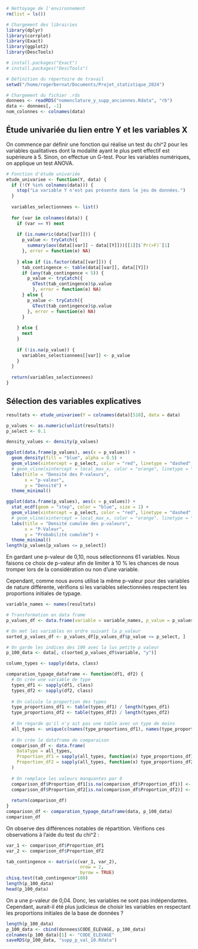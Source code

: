 ```r
# Nettoyage de l'environnement
rm(list = ls())

# Chargement des librairies
library(dplyr)
library(corrplot)
library(Exact) 
library(ggplot2)
library(DescTools)

# install.packages("Exact")
# install.packages("DescTools")

# Définition du répertoire de travail
setwd("/home/rogerbernat/Documents/Projet_statistique_2024")

# Chargement du fichier .rds
donnees <- readRDS("nomenclature_y_supp_anciennes.Rdata", "rb")
data <- donnees[, -1]
nom_colonnes <- colnames(data)
```


## Étude univariée du lien entre Y et les variables X
On commence par définir une fonction qui réalise un test du chi^2 pour les variables qualitatives dont la modalité ayant le plus petit effectif est supérieure à 5. Sinon, on effectue un G-test. Pour les variables numériques, on applique un test ANOVA.
```r
# Fonction d'étude univariée
etude_univariee <- function(Y, data) {
  if (!(Y %in% colnames(data))) {
    stop("La variable Y n'est pas présente dans le jeu de données.")
  }
  
  variables_selectionnees <- list()
  
  for (var in colnames(data)) {
    if (var == Y) next 
    
    if (is.numeric(data[[var]])) {
      p_value <- tryCatch({
        summary(aov(data[[var]] ~ data[[Y]]))[[1]]$`Pr(>F)`[1]
      }, error = function(e) NA)
      
    } else if (is.factor(data[[var]])) {
      tab_contingence <- table(data[[var]], data[[Y]])
      if (any(tab_contingence < 5)) {
        p_value <- tryCatch({
          GTest(tab_contingence)$p.value
          }, error = function(e) NA)
      } else {
        p_value <- tryCatch({
          GTest(tab_contingence)$p.value
        }, error = function(e) NA)
      }
      
    } else {
      next
    }
    
    if (!is.na(p_value)) {
      variables_selectionnees[[var]] <- p_value
    }
  }
  
  return(variables_selectionnees)
}
```

## Sélection des variables explicatives
```r
resultats <- etude_univariee(Y = colnames(data)[510], data = data)

p_values <- as.numeric(unlist(resultats))
p_select <- 0.1

density_values <- density(p_values)

ggplot(data.frame(p_values), aes(x = p_values)) +
  geom_density(fill = "blue", alpha = 0.5) +
  geom_vline(xintercept = p_select, color = "red", linetype = "dashed", size = 1) +
  # geom_vline(xintercept = local_max_x, color = "orange", linetype = "dashed", size = 1) +
  labs(title = "Densité des P-valeurs",
       x = "p-valeur",
       y = "Densité") +
  theme_minimal()

ggplot(data.frame(p_values), aes(x = p_values)) +
  stat_ecdf(geom = "step", color = "blue", size = 1) +
  geom_vline(xintercept = p_select, color = "red", linetype = "dashed", size = 1)  +
  # geom_vline(xintercept = local_max_x, color = "orange", linetype = "dashed", size = 1) +
  labs(title = "Densité cumulée des p-valeurs",
       x = "P-Valeur",
       y = "Probabilité cumulée") +
  theme_minimal()
length(p_values[p_values <= p_select])
```

En gardant une p-valeur de 0,10, nous sélectionnons 61 variables. Nous faisons ce choix de p-valeur afin de limiter à 10 % les chances de nous tromper lors de la considération ou non d’une variable.

Cependant, comme nous avons utilisé la même p-valeur pour des variables de nature différente, vérifions si les variables sélectionnées respectent les proportions initiales de typage.

```r
variable_names <- names(resultats)

# Transformation en data frame
p_values_df <- data.frame(variable = variable_names, p_value = p_values)

# On met les variables en ordre suivant la p_valeur
sorted_p_values_df <- p_values_df[p_values_df$p_value <= p_select, ]

# On garde les indices des 100 avec la lus petite p valeur
p_100_data <- data[, c(sorted_p_values_df$variable, "y")]

column_types <- sapply(data, class)

comparation_typage_dataframe <- function(df1, df2) {
  # On crée une variable de type 
  types_df1 <- sapply(df1, class)
  types_df2 <- sapply(df2, class)
  
  # On calcule la proportion des types
  type_proportions_df1 <- table(types_df1) / length(types_df1)
  type_proportions_df2 <- table(types_df2) / length(types_df2)
  
  # On regarde qu'il n'y ait pas une table avec un type de moins
  all_types <- unique(c(names(type_proportions_df1), names(type_proportions_df2)))
  
  # On crée le dataframe de comparaison
  comparison_df <- data.frame(
    DataType = all_types,
    Proportion_df1 = sapply(all_types, function(x) type_proportions_df1[x]),
    Proportion_df2 = sapply(all_types, function(x) type_proportions_df2[x])
  )
  
  # On remplace les valeurs manquantes par 0
  comparison_df$Proportion_df1[is.na(comparison_df$Proportion_df1)] <- 0
  comparison_df$Proportion_df2[is.na(comparison_df$Proportion_df2)] <- 0
  
  return(comparison_df)
}
comparison_df <- comparation_typage_dataframe(data, p_100_data)
comparison_df
```

On observe des différences notables de répartition. Vérifions ces observations à l’aide du test du chi^2 :

```r
var_1 <- comparison_df$Proportion_df1
var_2 <- comparison_df$Proportion_df2

tab_contingence <- matrix(c(var_1, var_2), 
                            nrow = 2, 
                            byrow = TRUE)
chisq.test(tab_contingence*100)
length(p_100_data)
head(p_100_data)
```

On a une p-valeur de 0,04. Donc, les variables ne sont pas indépendantes. Cependant, aurait-il été plus judicieux de choisir les variables en respectant les proportions initiales de la base de données ?

```r
length(p_100_data)
p_100_data <- cbind(donnees$CODE_ELEVAGE, p_100_data)
colnames(p_100_data)[1] <- "CODE_ELEVAGE"
saveRDS(p_100_data, "supp_p_val_10.Rdata")
```